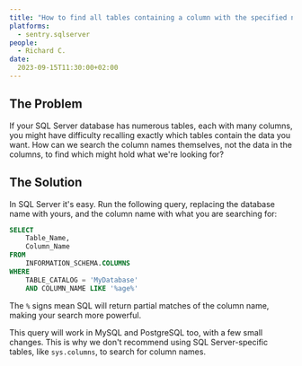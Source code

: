 ```yaml
---
title: "How to find all tables containing a column with the specified name in MS SQL Server"
platforms: 
  - sentry.sqlserver
people: 
  - Richard C.
date: 
  2023-09-15T11:30:00+02:00
---
```


## The Problem

If your SQL Server database has numerous tables, each with many columns, you might have difficulty recalling exactly which tables contain the data you want. How can we search the column names themselves, not the data in the columns, to find which might hold what we're looking for?

## The Solution

In SQL Server it's easy. Run the following query, replacing the database name with yours, and the column name with what you are searching for:

```sql
SELECT
    Table_Name,
    Column_Name
FROM
    INFORMATION_SCHEMA.COLUMNS
WHERE
    TABLE_CATALOG = 'MyDatabase'
    AND COLUMN_NAME LIKE '%age%'
```

The `%` signs mean SQL will return partial matches of the column name, making your search more powerful.

This query will work in MySQL and PostgreSQL too, with a few small changes. This is why we don't recommend using SQL Server-specific tables, like `sys.columns`, to search for column names.
